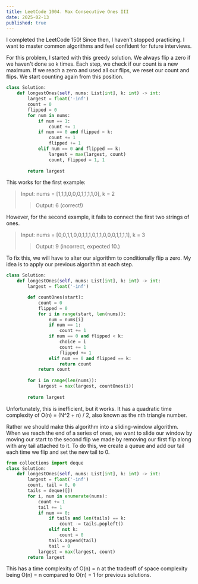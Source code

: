 ---
title: LeetCode 1004. Max Consecutive Ones III
date: 2025-02-13
published: true
---

I completed the LeetCode 150! Since then, I haven't stopped practicing.
I want to master common algorithms and feel confident for future interviews.

For this problem, I started with this greedy solution. We always flip a zero if 
we haven't done so `k` times. Each step, we check if our count is a new maximum.
If we reach a zero and used all our flips, we reset our count and flips.
We start counting again from this position.

```python
class Solution:
    def longestOnes(self, nums: List[int], k: int) -> int:
        largest = float('-inf')
        count = 0
        flipped = 0
        for num in nums:
            if num == 1:
                count += 1
            if num == 0 and flipped < k:
                count += 1
                flipped += 1
            elif num == 0 and flipped == k:
                largest = max(largest, count)
                count, flipped = 1, 1
        
        return largest
```
This works for the first example:

> Input: nums = [1,1,1,0,0,0,1,1,1,1,0], k = 2
>> Output: 6 (correct!)

However, for the second example, it  fails to connect the first
two strings of ones.

> Input: nums = [0,0,1,1,0,0,1,1,1,0,1,1,0,0,0,1,1,1,1], k = 3
>> Output: 9 (incorrect, expected 10.)

To fix this, we will have to alter our algorithm to 
conditionally flip a zero. My idea is to apply our previous algorithm at each step.
```python
class Solution:
    def longestOnes(self, nums: List[int], k: int) -> int:
        largest = float('-inf')

        def countOnes(start):
            count = 0
            flipped = 0
            for i in range(start, len(nums)):
                num = nums[i]
                if num == 1:
                    count += 1
                if num == 0 and flipped < k:
                    choice = i 
                    count += 1
                    flipped += 1
                elif num == 0 and flipped == k:
                    return count
            return count
        
        for i in range(len(nums)):
            largest = max(largest, countOnes(i))
        
        return largest
```
Unfortunately, this is inefficient, but it works. It has a quadratic time complexity of
O(n) = (N^2 + n) / 2, also known as the nth triangle number.

Rather we should make this algorithm into a sliding-window algorithm.
When we reach the end of a series of ones, we want to slide our window by moving our start to the
second flip we made by removing our first flip along with any tail attached to it.
To do this, we create a queue and add our tail each time we flip and set the new tail to 0.

```python
from collections import deque
class Solution:
    def longestOnes(self, nums: List[int], k: int) -> int:
        largest = float('-inf')
        count, tail = 0, 0
        tails = deque([])
        for i, num in enumerate(nums):
            count += 1
            tail += 1
            if num == 0:
                if tails and len(tails) == k:
                    count -= tails.popleft()
                elif not k:
                    count = 0
                tails.append(tail)
                tail = 0
            largest = max(largest, count)
        return largest
```
This has a time complexity of O(n) = n at the tradeoff of space complexity being
O(n) = n compared to O(n) = 1 for previous solutions.


